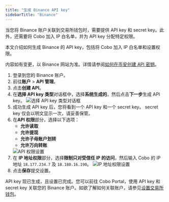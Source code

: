 ```yaml
---
title: "生成 Binance API key"
sidebarTitle: "Binance"
---
```


当您将 Binance 账户关联到交易所钱包时，需要提供 API key 和 secret key。此外，还需要将 Cobo 加入 IP 白名单，并为 API key 分配特定权限。

本文介绍如何生成 Binance 的 API key，包括将 Cobo 加入 IP 白名单和设置权限。

<Note>内容如有变更，以 Binance 网站为准。详情请参阅<a href="https://www.binance.com/zh/support/faq/how-to-create-api-keys-on-binance-360002502072">如何在币安创建 API 密钥</a>。</Note>

1. 登录到您的 Binance 账户。
2. 前往**账户** > **API 管理**。
3. 点击**创建 API**。
4. 在**选择 API key 类型**对话框中，选择**系统生成的**，然后点击**下一步**生成 API key。
    <img src="/cn/images/exchange-wallet/binance1.png" className="screenshot_modal" alt="选择 API key 类型对话框" />
5. 成功生成 API key 后，您将看到一个 API key 和一个 secret key。
    <Note>secret key 仅会以明文显示一次，请妥善保管。</Note>
6. 在**API 权限**部分，选择以下选项：
    - **允许读取**
    - **允许提现**
    - **允许子母账户划转**
    - **允许万向转账**
    <img src="/cn/images/exchange-wallet/binance_ip.png" className="screenshot_full_screen" alt="API 权限设置" />
7. 在 **IP 地址权限**部分，选择**限制只对受信任 IP 的访问**，然后输入 Cobo 的 IP 地址 `18.177.234.7` 及 `18.180.16.190`。
    <img src="/cn/images/exchange-wallet/binance4.png" className="screenshot_full_screen" alt="IP 地址权限设置" />
8. 点击**保存**提交设置。

API key 现已生成，且设置已完成。您可以前往 Cobo Portal，使用 API key 和 secret key 关联您的 Binance 账户。如欲了解如何关联账户，请参见[设置交易所钱包](/cn/portal/exchange-wallets/set-up)。 


